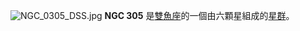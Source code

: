{{NGCInfoBox|NGCID=NGC 305|發現者=約翰·弗里德里希·威廉·赫歇爾|發現日期=1825年10月17日|其他編號=|曆元=J2000.0|赤經=56分20.2秒|赤緯=12°4'6""|星座=雙魚座|星體=星群|星等=|表面亮度=|藍等=}}
[[File:NGC_0305_DSS.jpg|thumb]]
'''NGC 305''' 是[[雙魚座|雙魚座]]的一個由六顆星組成的[[星群|星群]]。

{{NGCReference|305}}
{{Catalogs|NGC=305}}

{{Galaxy-stub}}
